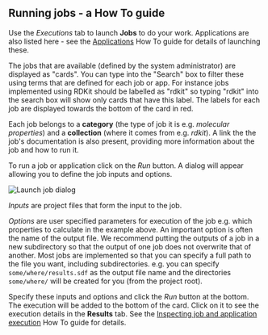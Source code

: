 


<Head>
  <title>Running jobs - a How To guide</title>
</Head>

<DocsNav />

## Running jobs - a How To guide

Use the *Executions* tab to launch **Jobs** to do your work.
Applications are also listed here - see the [Applications](./applications) How To guide
for details of launching these.

The jobs that are available (defined by the system administrator) are displayed as "cards". You can type into the "Search"
box to filter these using terms that are defined for each job or app. For instance jobs implemented using RDKit should
be labelled as "rdkit" so typing "rdkit" into the search box will show only cards that have this label. The labels for
each job are displayed towards the bottom of the card in red.

Each job belongs to a **category** (the type of job it is e.g. *molecular properties*) and a **collection** (where
it comes from e.g. *rdkit*). A link the the job's documentation is also present, providing more information about the
job and how to run it.

To run a job or application click on the *Run* button. A dialog will appear allowing you to define the job inputs and
options.

<Image src={job_launch} alt="Launch job dialog" />

*Inputs* are project files that form the input to the job.

*Options* are user specified parameters for execution of the
job e.g. which properties to calculate in the example above. An important option is often the name of the output file.
We recommend putting the outputs of a job in a new subdirectory so that the output of one job does not overwrite that of
another.
Most jobs are implemented so that you can specify a full path to the file you want, including subdirectories. e.g. you
can specify `some/where/results.sdf` as the output file name and the directories `some/where/` will be created for you
(from the project root).

Specify these inputs and options and click the *Run* button at the bottom. The execution will be added to the bottom of
the card. Click on it to see the execution details in the **Results** tab. See the
[Inspecting job and application execution](./execution) How To guide for details.

